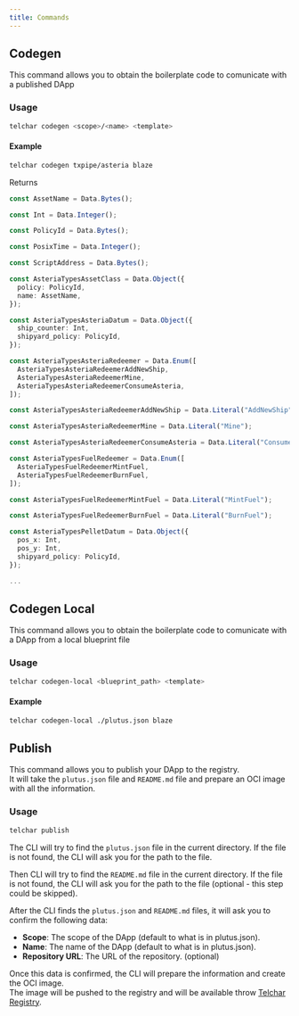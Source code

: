 ```yaml
---
title: Commands
---
```


## Codegen

This command allows you to obtain the boilerplate code to comunicate with a published DApp

### Usage

```sh
telchar codegen <scope>/<name> <template>
```

#### Example

```sh
telchar codegen txpipe/asteria blaze
```

Returns
```ts
const AssetName = Data.Bytes();

const Int = Data.Integer();

const PolicyId = Data.Bytes();

const PosixTime = Data.Integer();

const ScriptAddress = Data.Bytes();

const AsteriaTypesAssetClass = Data.Object({
  policy: PolicyId,
  name: AssetName,
});

const AsteriaTypesAsteriaDatum = Data.Object({
  ship_counter: Int,
  shipyard_policy: PolicyId,
});

const AsteriaTypesAsteriaRedeemer = Data.Enum([
  AsteriaTypesAsteriaRedeemerAddNewShip,
  AsteriaTypesAsteriaRedeemerMine,
  AsteriaTypesAsteriaRedeemerConsumeAsteria,
]);

const AsteriaTypesAsteriaRedeemerAddNewShip = Data.Literal("AddNewShip");

const AsteriaTypesAsteriaRedeemerMine = Data.Literal("Mine");

const AsteriaTypesAsteriaRedeemerConsumeAsteria = Data.Literal("ConsumeAsteria");

const AsteriaTypesFuelRedeemer = Data.Enum([
  AsteriaTypesFuelRedeemerMintFuel,
  AsteriaTypesFuelRedeemerBurnFuel,
]);

const AsteriaTypesFuelRedeemerMintFuel = Data.Literal("MintFuel");

const AsteriaTypesFuelRedeemerBurnFuel = Data.Literal("BurnFuel");

const AsteriaTypesPelletDatum = Data.Object({
  pos_x: Int,
  pos_y: Int,
  shipyard_policy: PolicyId,
});

...
```

## Codegen Local

This command allows you to obtain the boilerplate code to comunicate with a DApp from a local blueprint file

### Usage

```sh
telchar codegen-local <blueprint_path> <template>
```

#### Example

```sh
telchar codegen-local ./plutus.json blaze
```

## Publish

This command allows you to publish your DApp to the registry.<br/>
It will take the `plutus.json` file and `README.md` file and prepare an OCI image with all the information.

### Usage
```sh
telchar publish
```

The CLI will try to find the `plutus.json` file in the current directory.
If the file is not found, the CLI will ask you for the path to the file.

Then CLI will try to find the `README.md` file in the current directory.
If the file is not found, the CLI will ask you for the path to the file (optional - this step could be skipped).

After the CLI finds the `plutus.json` and `README.md` files, it will ask you to confirm the following data:
- **Scope**: The scope of the DApp (default to what is in plutus.json).
- **Name**: The name of the DApp (default to what is in plutus.json).
- **Repository URL**: The URL of the repository. (optional)

Once this data is confirmed, the CLI will prepare the information and create the OCI image.<br/>
The image will be pushed to the registry and will be available throw [Telchar Registry](https://registry.telchar.sh).